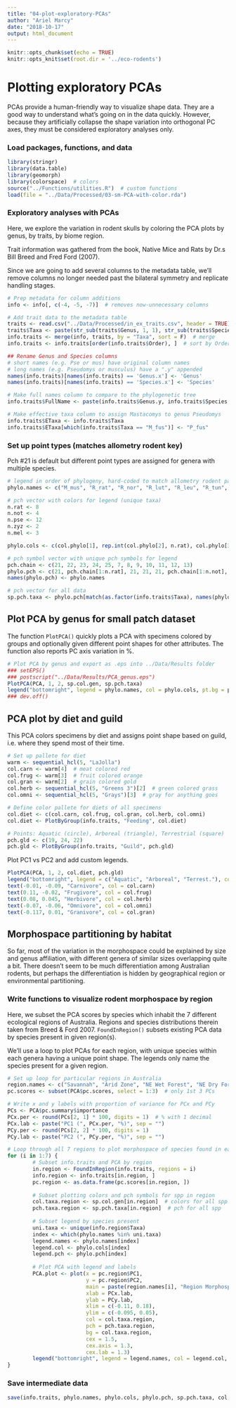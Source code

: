 ```yaml
---
title: "04-plot-exploratory-PCAs"
author: "Ariel Marcy"
date: "2018-10-17"
output: html_document
---
```


```r
knitr::opts_chunk$set(echo = TRUE)
knitr::opts_knit$set(root.dir = '../eco-rodents')
```

# Plotting exploratory PCAs
PCAs provide a human-friendly way to visualize shape data. They are a good way to understand what's going on in the data quickly. However, because they artificially collapse the shape variation into orthogonal PC axes, they must be considered exploratory analyses only.

### Load packages, functions, and data
```r
library(stringr)
library(data.table)
library(geomorph)
library(colorspace)  # colors
source("../Functions/utilities.R")  # custom functions
load(file = "../Data/Processed/03-sm-PCA-with-color.rda")
```

### Exploratory analyses with PCAs
Here, we explore the variation in rodent skulls by coloring the PCA plots by genus, by traits, by biome region.

Trait information was gathered from the book, Native Mice and Rats by Dr.s Bill Breed and Fred Ford (2007). 

Since we are going to add several columns to the metadata table, we'll remove columns no longer needed past the bilateral symmetry and replicate handling stages. 

```r
# Prep metadata for column additions
info <- info[, c(-4, -5, -7)]  # removes now-unnecessary columns

# Add trait data to the metadata table
traits <- read.csv("../Data/Processed/in_ex_traits.csv", header = TRUE)
traits$Taxa <- paste(str_sub(traits$Genus, 1, 1), str_sub(traits$Species, 1, 3), sep = "_")  # make matching Taxa column
info.traits <- merge(info, traits, by = "Taxa", sort = F)  # merge
info.traits <- info.traits[order(info.traits$Order), ]  # sort by Order

## Rename Genus and Species columns 
# short names (e.g. Pse or mus) have original column names
# long names (e.g. Pseudomys or musculus) have a ".y" appended
names(info.traits)[names(info.traits) == 'Genus.x'] <- 'Genus'
names(info.traits)[names(info.traits) == 'Species.x'] <- 'Species'

# Make full names column to compare to the phylogenetic tree
info.traits$FullName <- paste(info.traits$Genus.y, info.traits$Species.y, sep = "_")

# Make effective taxa column to assign Mastacomys to genus Pseudomys
info.traits$ETaxa <- info.traits$Taxa
info.traits$ETaxa[which(info.traits$Taxa == "M_fus")] <- "P_fus"
```

### Set up point types (matches allometry rodent key)
Pch #21 is default but different point types are assigned for genera with multiple species. 
```r
# legend in order of phylogeny, hard-coded to match allometry rodent paper; Z_ped added because this isn't tied to phylogeny
phylo.names <- c("M_mus", "R_rat", "R_nor", "R_lut", "R_leu", "R_tun", "R_vil", "R_sor", "R_fus", "P_mol", "X_myo", "H_chr", "N_cer", "N_fus", "N_mit", "N_ale", "P_pat", "P_gra", "P_ora", "P_sho", "P_des", "P_apo", "P_aus", "P_hig", "P_her", "P_nov", "P_del", "M_fus", "Z_arg", "Z_ped", "L_for", "U_cau", "M_cer", "M_cap", "M_bur", "L_con", "M_gou", "C_pen")

# pch vector with colors for legend (unique taxa) 
n.rat <- 8
n.not <- 4
n.pse <- 12
n.zyz <- 2
n.mel <- 3

phylo.cols <- c(col.phylo[1], rep.int(col.phylo[2], n.rat), col.phylo[3], col.phylo[4], col.phylo[5], rep.int(col.phylo[6], n.not), rep.int(col.phylo[7], n.pse), rep.int(col.phylo[8], n.zyz), col.phylo[9], col.phylo[10], rep.int(col.phylo[11], n.mel), col.phylo[12], col.phylo[13], col.phylo[14])

# pch symbol vector with unique pch symbols for legend
pch.chain <- c(21, 22, 23, 24, 25, 7, 8, 9, 10, 11, 12, 13)
phylo.pch <- c(21, pch.chain[1:n.rat], 21, 21, 21, pch.chain[1:n.not], pch.chain[1:n.pse], pch.chain[1:n.zyz], 21, 21, pch.chain[1:n.mel], 21, 21, 21)
names(phylo.pch) <- phylo.names

# pch vector for all data
sp.pch.taxa <- phylo.pch[match(as.factor(info.traits$Taxa), names(phylo.pch))]
```

## Plot PCA by genus for small patch dataset
The function `PlotPCA()` quickly plots a PCA with specimens colored by groups and optionally given different point shapes for other attributes. The function also reports PC axis variation in %. 
```r
# Plot PCA by genus and export as .eps into ../Data/Results folder
### setEPS()
### postscript("../Data/Results/PCA_genus.eps")
PlotPCA(PCA, 1, 2, sp.col.gen, sp.pch.taxa)
legend("bottomright", legend = phylo.names, col = phylo.cols, pt.bg = phylo.cols, pch = phylo.pch, cex = .35, pt.cex = 1.5, ncol = 2)
### dev.off()
```

## PCA plot by diet and guild
This PCA colors specimens by diet and assigns point shape based on guild, i.e. where they spend most of their time.
```r
# Set up pallete for diet
warm <- sequential_hcl(5, "LaJolla")  
col.carn <- warm[4]  # meat colored red
col.frug <- warm[3]  # fruit colored orange
col.gran <- warm[2]  # grain colored gold
col.herb <- sequential_hcl(5, "Greens 3")[2]  # green colored grass
col.omni <- sequential_hcl(5, "Grays")[3]  # gray for anything goes

# Define color pallete for diets of all specimens
col.diet <- c(col.carn, col.frug, col.gran, col.herb, col.omni)
col.diet <- PlotByGroup(info.traits, "Feeding", col.diet)

# Points: Aquatic (circle), Arboreal (triangle), Terrestrial (square)
pch.gld <- c(19, 24, 22)
pch.gld <- PlotByGroup(info.traits, "Guild", pch.gld)
```

Plot PC1 vs PC2 and add custom legends.
```r
PlotPCA(PCA, 1, 2, col.diet, pch.gld)
legend("bottomright", legend = c("Aquatic", "Arboreal", "Terrest."), col = "black", border = NULL, pch = c(21, 24, 22))
text(-0.01, -0.09, "Carnivore", col = col.carn)
text(0.11, -0.02, "Frugivore", col = col.frug)
text(0.08, 0.045, "Herbivore", col = col.herb)
text(-0.07, -0.06, "Omnivore", col = col.omni)
text(-0.117, 0.01, "Granivore", col = col.gran)
```

## Morphospace partitioning by habitat
So far, most of the variation in the morphospace could be explained by size and genus affiliation, with different genera of similar sizes overlapping quite a bit. There doesn't seem to be much differentiation among Australian rodents, but perhaps the differentiation is hidden by geographical region or environmental partitioning. 

### Write functions to visualize rodent morphospace by region
Here, we subset the PCA scores by species which inhabit the 7 different ecological regions of Australia. Regions and species distributions therein taken from Breed & Ford 2007. `FoundInRegion()` subsets existing PCA data by species present in given region(s).

We'll use a loop to plot PCAs for each region, with unique species within each genera having a unique point shape. The legends only name the species present for a given region. 
```r
# Set up loop for particular regions in Australia
region.names <- c("Savannah", "Arid Zone", "NE Wet Forest", "NE Dry Forest", "Pilbara", "South West", "South East")
pc.scores <- subset(PCA$pc.scores, select = 1:3)  # only 1st 3 PCs

# Write x and y labels with proportion of variance for PCx and PCy
PCs <- PCA$pc.summary$importance
PCx.per <- round(PCs[2, 1] * 100, digits = 1)  # % with 1 decimal
PCx.lab <- paste("PC1 (", PCx.per, "%)", sep = "")
PCy.per <- round(PCs[2, 2] * 100, digits = 1)
PCy.lab <- paste("PC2 (", PCy.per, "%)", sep = "")

# Loop through all 7 regions to plot morphospace of species found in each
for (i in 1:7) {
        # Subset info.traits and PCA by region
        in.region <- FoundInRegion(info.traits, regions = i)
        info.region <- info.traits[in.region, ]
        pc.region <- as.data.frame(pc.scores[in.region, ])
        
        # Subset plotting colors and pch symbols for spp in region
        col.taxa.region <- sp.col.gen[in.region]  # colors for all spp
        pch.taxa.region <- sp.pch.taxa[in.region]  # pch for all spp
        
        # Subset legend by species present
        uni.taxa <- unique(info.region$Taxa)
        index <- which(phylo.names %in% uni.taxa)
        legend.names <- phylo.names[index]
        legend.col <- phylo.cols[index]
        legend.pch <- phylo.pch[index]
        
        # Plot PCA with legend and labels
        PCA.plot <- plot(x = pc.region$PC1,
                         y = pc.region$PC2,
                         main = paste(region.names[i], "Region Morphospace" ),
                         xlab = PCx.lab,
                         ylab = PCy.lab,
                         xlim = c(-0.11, 0.18),
                         ylim = c(-0.095, 0.05),
                         col = col.taxa.region, 
                         pch = pch.taxa.region, 
                         bg = col.taxa.region,
                         cex = 1.5,
                         cex.axis = 1.3, 
                         cex.lab = 1.3)
        legend("bottomright", legend = legend.names, col = legend.col, border = NULL, pch = legend.pch, pt.bg = legend.col, cex = 0.64, ncol = 2)
}
```

### Save intermediate data
```r
save(info.traits, phylo.names, phylo.cols, phylo.pch, sp.pch.taxa, col.diet, pch.gld, file = "../Data/Processed/04-sm-data-with-traits.rda")
```